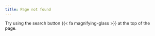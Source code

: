 ```yaml
---
title: Page not found
---
```


Try using the search button {{< fa magnifying-glass >}} at the top of the page.
